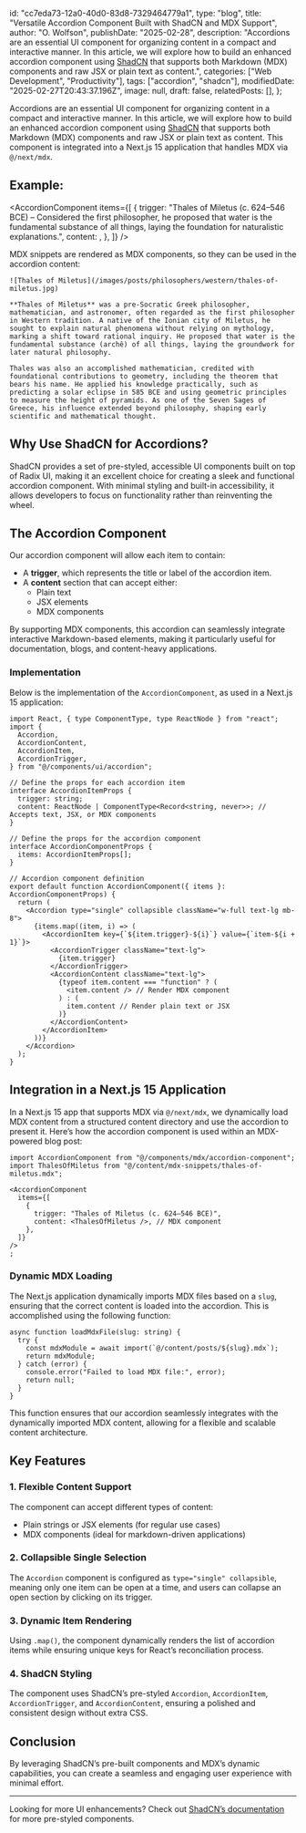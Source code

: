   id: "cc7eda73-12a0-40d0-83d8-7329464779a1",
  type: "blog",
  title: "Versatile Accordion Component Built with ShadCN and MDX Support",
  author: "O. Wolfson",
  publishDate: "2025-02-28",
  description:
    "Accordions are an essential UI component for organizing content in a compact and interactive manner. In this article, we will explore how to build an enhanced accordion component using [ShadCN](https://ui.shadcn.com) that supports both Markdown (MDX) components and raw JSX or plain text as content.",
  categories: ["Web Development", "Productivity"],
  tags: ["accordion", "shadcn"],
  modifiedDate: "2025-02-27T20:43:37.196Z",
  image: null,
  draft: false,
  relatedPosts: [],
};


Accordions are an essential UI component for organizing content in a compact and interactive manner. In this article, we will explore how to build an enhanced accordion component using [ShadCN](https://ui.shadcn.com) that supports both Markdown (MDX) components and raw JSX or plain text as content. This component is integrated into a Next.js 15 application that handles MDX via `@/next/mdx`.

## Example:

<AccordionComponent
  items={[
    {
      trigger:
        "Thales of Miletus (c. 624–546 BCE) – Considered the first philosopher, he proposed that water is the fundamental substance of all things, laying the foundation for naturalistic explanations.",
      content: <ThalesOfMiletus />,
    },
  ]}
/>

MDX snippets are rendered as MDX components, so they can be used in the accordion content:

```mdx
![Thales of Miletus](/images/posts/philosophers/western/thales-of-miletus.jpg)

**Thales of Miletus** was a pre-Socratic Greek philosopher, mathematician, and astronomer, often regarded as the first philosopher in Western tradition. A native of the Ionian city of Miletus, he sought to explain natural phenomena without relying on mythology, marking a shift toward rational inquiry. He proposed that water is the fundamental substance (archê) of all things, laying the groundwork for later natural philosophy.

Thales was also an accomplished mathematician, credited with foundational contributions to geometry, including the theorem that bears his name. He applied his knowledge practically, such as predicting a solar eclipse in 585 BCE and using geometric principles to measure the height of pyramids. As one of the Seven Sages of Greece, his influence extended beyond philosophy, shaping early scientific and mathematical thought.
```

## Why Use ShadCN for Accordions?

ShadCN provides a set of pre-styled, accessible UI components built on top of Radix UI, making it an excellent choice for creating a sleek and functional accordion component. With minimal styling and built-in accessibility, it allows developers to focus on functionality rather than reinventing the wheel.

## The Accordion Component

Our accordion component will allow each item to contain:

- A **trigger**, which represents the title or label of the accordion item.
- A **content** section that can accept either:
  - Plain text
  - JSX elements
  - MDX components

By supporting MDX components, this accordion can seamlessly integrate interactive Markdown-based elements, making it particularly useful for documentation, blogs, and content-heavy applications.

### Implementation

Below is the implementation of the `AccordionComponent`, as used in a Next.js 15 application:

```tsx
import React, { type ComponentType, type ReactNode } from "react";
import {
  Accordion,
  AccordionContent,
  AccordionItem,
  AccordionTrigger,
} from "@/components/ui/accordion";

// Define the props for each accordion item
interface AccordionItemProps {
  trigger: string;
  content: ReactNode | ComponentType<Record<string, never>>; // Accepts text, JSX, or MDX components
}

// Define the props for the accordion component
interface AccordionComponentProps {
  items: AccordionItemProps[];
}

// Accordion component definition
export default function AccordionComponent({ items }: AccordionComponentProps) {
  return (
    <Accordion type="single" collapsible className="w-full text-lg mb-8">
      {items.map((item, i) => (
        <AccordionItem key={`${item.trigger}-${i}`} value={`item-${i + 1}`}>
          <AccordionTrigger className="text-lg">
            {item.trigger}
          </AccordionTrigger>
          <AccordionContent className="text-lg">
            {typeof item.content === "function" ? (
              <item.content /> // Render MDX component
            ) : (
              item.content // Render plain text or JSX
            )}
          </AccordionContent>
        </AccordionItem>
      ))}
    </Accordion>
  );
}
```

## Integration in a Next.js 15 Application

In a Next.js 15 app that supports MDX via `@/next/mdx`, we dynamically load MDX content from a structured content directory and use the accordion to present it. Here’s how the accordion component is used within an MDX-powered blog post:

```mdx
import AccordionComponent from "@/components/mdx/accordion-component";
import ThalesOfMiletus from "@/content/mdx-snippets/thales-of-miletus.mdx";

<AccordionComponent
  items={[
    {
      trigger: "Thales of Miletus (c. 624–546 BCE)",
      content: <ThalesOfMiletus />, // MDX component
    },
  ]}
/>
;
```

### Dynamic MDX Loading

The Next.js application dynamically imports MDX files based on a `slug`, ensuring that the correct content is loaded into the accordion. This is accomplished using the following function:

```tsx
async function loadMdxFile(slug: string) {
  try {
    const mdxModule = await import(`@/content/posts/${slug}.mdx`);
    return mdxModule;
  } catch (error) {
    console.error("Failed to load MDX file:", error);
    return null;
  }
}
```

This function ensures that our accordion seamlessly integrates with the dynamically imported MDX content, allowing for a flexible and scalable content architecture.

## Key Features

### 1. **Flexible Content Support**

The component can accept different types of content:

- Plain strings or JSX elements (for regular use cases)
- MDX components (ideal for markdown-driven applications)

### 2. **Collapsible Single Selection**

The `Accordion` component is configured as `type="single" collapsible`, meaning only one item can be open at a time, and users can collapse an open section by clicking on its trigger.

### 3. **Dynamic Item Rendering**

Using `.map()`, the component dynamically renders the list of accordion items while ensuring unique keys for React’s reconciliation process.

### 4. **ShadCN Styling**

The component uses ShadCN’s pre-styled `Accordion`, `AccordionItem`, `AccordionTrigger`, and `AccordionContent`, ensuring a polished and consistent design without extra CSS.

## Conclusion

By leveraging ShadCN’s pre-built components and MDX’s dynamic capabilities, you can create a seamless and engaging user experience with minimal effort.

---

Looking for more UI enhancements? Check out [ShadCN’s documentation](https://ui.shadcn.com) for more pre-styled components.
